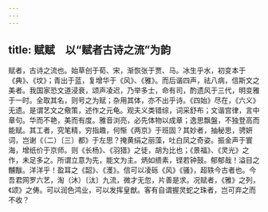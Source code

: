 ```yaml
---
---
---
```

title: 赋赋　以“赋者古诗之流”为韵
---



赋者，古诗之流也。始草创于荀、宋，渐恢张于贾、马。冰生乎水，初变本于《典》、《坟》；青出于蓝，复增华于《风》、《雅》。而后谐四声，祛八病，信斯文之美者。我国家恐文道浸衰，颂声凌迟，乃举多士，命有司，酌遗风于三代，明变雅于一时。全取其名，则号之为赋；杂用其体，亦不出乎诗。《四始》尽在，《六义》无遗。是谓艺文之儆策，述作之元龟。观夫义类错综，词采舒布；文谐宫律，言中章句。华而不艳，美而有度。雅音浏亮，必先体物以成章；逸思飘盤，不独登高而能赋。其工者，究笔精，穷指趣，何惭《两京》于班固？其妙者，抽秘思，骋妍词，岂谢《（二）〔三〕都》于左思？掩黄绢之丽藻，吐白凤之奇姿。振金声于寰海，增纸价于京师。则《长杨》、《羽猎》之徒，胡为比也；《景福》、《灵光》之作，未足多之。所谓立意为先，能文为主。炳如缋素，铿若钟鼓。郁郁哉！溢目之黼黻。洋洋乎！盈耳之《韶》、《濩》。信可以凌砾《风》《骚》，超轶今古者也。今吾君网罗六艺，淘（沐）〔汰〕九流，微才无忽，片善是求。况赋者，《雅》之列，《颂》之俦。可以润色鸿业，可以发挥皇猷。客有自谓握灵蛇之珠者，岂可弃之而不收？